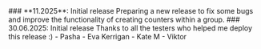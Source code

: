 ---
---

<ContentPart>
	<ArticleParagraphS>
		### **11.2025**: Initial release
	</ArticleParagraphS>
	<ArticleParagraphS>
		Preparing a new release to fix some bugs and improve the functionality of creating counters within a group.
	</ArticleParagraphS>
</ContentPart>

<ContentPart>
	<ArticleParagraphS>
		### 30.06.2025: Initial release
	</ArticleParagraphS>
	<ArticleParagraphS>
		Thanks to all the testers who helped me deploy this release :)
		- Pasha
		- Eva Kerrigan
		- Kate M
		- Viktor
	</ArticleParagraphS>
</ContentPart>
